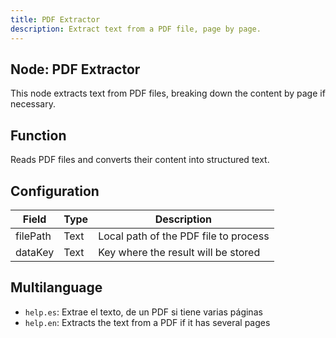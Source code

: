 ```yaml
---
title: PDF Extractor
description: Extract text from a PDF file, page by page.
---
```


## Node: PDF Extractor

This node extracts text from PDF files, breaking down the content by page if necessary.

## Function
Reads PDF files and converts their content into structured text.

## Configuration

| Field     | Type   | Description                              |
|-----------|--------|------------------------------------------|
| filePath  | Text   | Local path of the PDF file to process    |
| dataKey   | Text   | Key where the result will be stored      |

## Multilanguage
- `help.es`: Extrae el texto, de un PDF si tiene varias páginas  
- `help.en`: Extracts the text from a PDF if it has several pages
